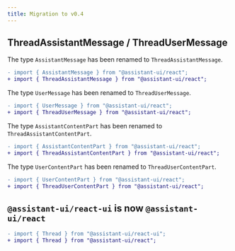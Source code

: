 ```yaml
---
title: Migration to v0.4
---
```


## ThreadAssistantMessage / ThreadUserMessage

The type `AssistantMessage` has been renamed to `ThreadAssistantMessage`.

```diff
- import { AssistantMessage } from "@assistant-ui/react";
+ import { ThreadAssistantMessage } from "@assistant-ui/react";
```

The type `UserMessage` has been renamed to `ThreadUserMessage`.

```diff
- import { UserMessage } from "@assistant-ui/react";
+ import { ThreadUserMessage } from "@assistant-ui/react";
```

The type `AssistantContentPart` has been renamed to `ThreadAssistantContentPart`.

```diff
- import { AssistantContentPart } from "@assistant-ui/react";
+ import { ThreadAssistantContentPart } from "@assistant-ui/react";
```

The type `UserContentPart` has been renamed to `ThreadUserContentPart`.

```diff
- import { UserContentPart } from "@assistant-ui/react";
+ import { ThreadUserContentPart } from "@assistant-ui/react";
```

## `@assistant-ui/react-ui` is now `@assistant-ui/react`

```diff
- import { Thread } from "@assistant-ui/react-ui";
+ import { Thread } from "@assistant-ui/react";
```

